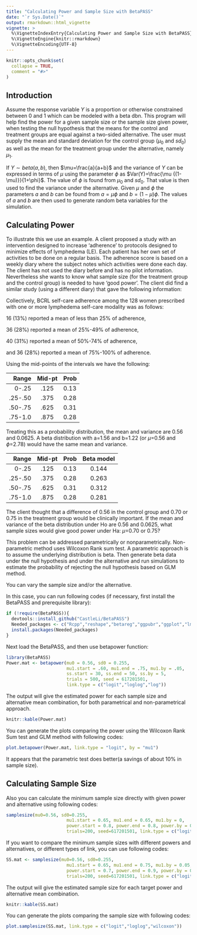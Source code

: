 ---
title: "Calculating Power and Sample Size with BetaPASS"
date: "`r Sys.Date()`"
output: rmarkdown::html_vignette
vignette: >
  %\VignetteIndexEntry{Calculating Power and Sample Size with BetaPASS}
  %\VignetteEngine{knitr::rmarkdown}
  %\VignetteEncoding{UTF-8}
---

```{r setup, include = FALSE}
knitr::opts_chunk$set(
  collapse = TRUE,
  comment = "#>"
)
```

## Introduction

Assume the response variable $Y$ is a proportion or otherwise constrained between 0 and 1 which can be modeled with a beta dbn. This program will help find the power for a given sample size or the sample size given power, when testing the null hypothesis that the means for the control and treatment groups are equal against a two-sided alternative. The user must supply the mean and standard deviation for the control group ($\mu_0$ and $sd_0$) as well as the mean for the treatment group under the alternative, namely $\mu_1$.

If $Y \sim beta(a,b)$, then $\mu=\frac{a}{a+b}$ and the variance of $Y$ can be expressed in terms of $\mu$ using the parameter $\phi$ as $Var(Y)=\frac{\mu {(1-\mu)}}{1+\phi}$. The value of $\phi$ is found from $\mu_0$ and $sd_0$. That value is then used to find the variance under the alternative. Given $\mu$ and $\phi$ the parameters $a$ and $b$ can be found from $a = \mu \phi$ and $b=(1-\mu) \phi$. The values of $a$ and $b$ are then used to generate random beta variables for the simulation. 

## Calculating Power

To illustrate this we use an example. A client proposed a study with an intervention designed to increase 'adherence' to protocols designed to minimize effects of lymphedema (LE). Each patient has her own set of activities to be done on a regular basis. The adherence score is based on a weekly diary where the subject notes which activities were done each day. The client has not used the diary before and has no pilot information. Nevertheless she wants to know what sample size (for the treatment group and the control group) is needed to have 'good power'. The client did find a similar study (using a different diary) that gave the following information:

Collectively, BCRL self-care adherence among the 128 women prescribed with one or more lymphedema self-care modality was as follows:

16 (13$\%$) reported a mean of less than 25$\%$ of adherence,

36 (28$\%$) reported a mean of 25$\%$-49$\%$ of adherence,

40 (31$\%$) reported a mean of 50$\%$-74$\%$ of adherence,

and 36 (28$\%$) reported a mean of 75$\%$-100$\%$ of adherence.

Using the mid-points of the intervals we have the following:


| Range | Mid-pt | Prob |
|------:|:------:|------|
|  0-.25|    .125|  0.13|
|.25-.50|    .375|  0.28| 
|.50-.75|    .625|  0.31|
|.75-1.0|    .875|  0.28|


Treating this as a probability distribution, the mean and variance are 0.56 and 0.0625. A beta distribution with a=1.56 and b=1.22 (or $\mu$=0.56 and $\phi$=2.78) would have the same mean and variance.


| Range | Mid-pt | Prob | Beta model|
|------:|:------:|------|:---------:|
|  0-.25|    .125|  0.13|      0.144|
|.25-.50|    .375|  0.28|      0.263|
|.50-.75|    .625|  0.31|      0.312|
|.75-1.0|    .875|  0.28|      0.281|


The client thought that a difference of 0.56 in the control group and 0.70 or 0.75 in the treatment group would be clinically important. If the mean and variance of the beta distribution under Ho are 0.56 and 0.0625, what sample sizes would give good power under Ha: $\mu$=0.70 or 0.75? 

This problem can be addressed parametrically or nonparametrically. Non-parametric method uses Wilcoxon Rank sum test. A parametric approach is to assume the underlying distribution is beta. Then generate beta data under the null hypothesis and under the alternative and run simulations to estimate the probability of rejecting the null hypothesis based on GLM method.

You can vary the sample size and/or the alternative.

In this case, you can run following codes (if necessary, first install the BetaPASS and prerequisite library):

```{r, eval=FALSE}
if (!require(BetaPASS)){
  devtools::install_github("CastleLi/BetaPASS")
  Needed_packages <- c("Rcpp","reshape","betareg","ggpubr","ggplot","lmtest")
  install.packages(Needed_packages)
}
```

Next load the BetaPASS, and then use betapower function:

```{r, results='hide'}
library(BetaPASS)
Power.mat <- betapower(mu0 = 0.56, sd0 = 0.255,
                       mu1.start = .60, mu1.end = .75, mu1.by = .05,
                       ss.start = 30, ss.end = 50, ss.by = 5,
                       trials = 500, seed = 617201501, 
                       link.type = c("logit","loglog","log"))
```

The output will give the estimated power for each sample size and alternative mean combination, for both parametrical and non-parametrical approach.

```{r, echo=FALSE, results='asis'}
knitr::kable(Power.mat)
```

You can generate the plots comparing the power using the Wilcoxon Rank Sum test and GLM method with following codes:

```{r, fig.show='hold', fig.width = 9, fig.height =6}
plot.betapower(Power.mat, link.type = "logit", by = "mu1")
```

It appears that the parametric test does better(a savings of about 10% in sample size).

## Calculating Sample Size

Also you can calculate the minimum sample size directly with given power and alternative using following codes:

```{r}
samplesize(mu0=0.56, sd0=0.255, 
                       mu1.start = 0.65, mu1.end = 0.65, mu1.by = 0, 
                       power.start = 0.8, power.end = 0.8, power.by = 0, 
                       trials=200, seed=617201501, link.type = c("logit","loglog","wilcoxon"))
```

If you want to compare the minimum sample sizes with different powers and alternatives, or different types of link, you can use following codes:
```{r}
SS.mat <- samplesize(mu0=0.56, sd0=0.255, 
                       mu1.start = 0.65, mu1.end = 0.75, mu1.by = 0.05, 
                       power.start = 0.7, power.end = 0.9, power.by = 0.1, 
                       trials=200, seed=617201501, link.type = c("logit","loglog","wilcoxon"))
```

The output will give the estimated sample size for each target power and alternative mean combination.

```{r, echo=FALSE, results='asis'}
knitr::kable(SS.mat)
```

You can generate the plots comparing the sample size with following codes:

```{r, fig.show='hold', fig.width = 9, fig.height =6}
plot.samplesize(SS.mat, link.type = c("logit","loglog","wilcoxon"))
```
